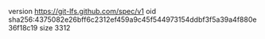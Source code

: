 version https://git-lfs.github.com/spec/v1
oid sha256:4375082e26bff6c2312ef459a9c45f544973154ddbf3f5a39a4f880e36f18c19
size 3312
